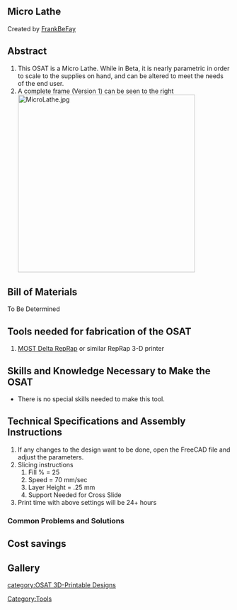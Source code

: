 
{{777}}
==Micro Lathe==
Created by [[User:FrankBeFay|FrankBeFay]]
{{Statusboxtop}}
{{status-design}}
{{status-prototype}}
{{Status-Model}}
{{status-verified|[[User:FrankBeFay|Frank BeFay]]}}
{{boxbottom}}

==Abstract==
# This OSAT is a Micro Lathe. While in Beta, it is nearly parametric in order to scale to the supplies on hand, and can be altered to meet the needs of the end user.
# A complete frame (Version 1) can be seen to the right [[Image:MicroLathe.jpg|400px|right]]

== Bill of Materials==

To Be Determined

== Tools needed for fabrication of the OSAT==
# [[Athena Build Overview| MOST Delta RepRap]] or similar RepRap 3-D printer

== Skills and Knowledge Necessary to Make the OSAT ==
* There is no special skills needed to make this tool.

== Technical Specifications and Assembly Instructions==
# If any changes to the design want to be done, open the FreeCAD file and adjust the parameters.
# Slicing instructions
## Fill % = 25
## Speed = 70 mm/sec
## Layer Height = .25 mm
## Support Needed for Cross Slide
# Print time with above settings will be 24+ hours


=== Common Problems and Solutions===


== Cost savings==


==Gallery==



[[category:OSAT 3D-Printable Designs]]
[[Category:Tools]]